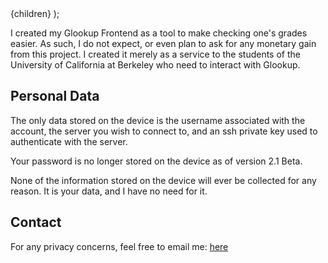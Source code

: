 
  <Default article pageTitle='Glookip Frontend Privacy Policy'>
    {children}
  </Default>
);

I created my Glookup Frontend as a tool to make checking one's grades easier. As such, I do not
expect, or even plan to ask for any monetary gain from this project. I created it merely as a
service to the students of the University of California at Berkeley who need to interact with
Glookup.

## Personal Data

The only data stored on the device is the username associated with the account, the server you wish
to connect to, and an ssh private key used to authenticate with the server.

Your password is no longer stored on the device as of version 2.1 Beta.

None of the information stored on the device will ever be collected for any reason. It is your data,
and I have no need for it.

## Contact

For any privacy concerns, feel free to email me: <a href="mailto:app+glookup@zmbush.com">here</a>
